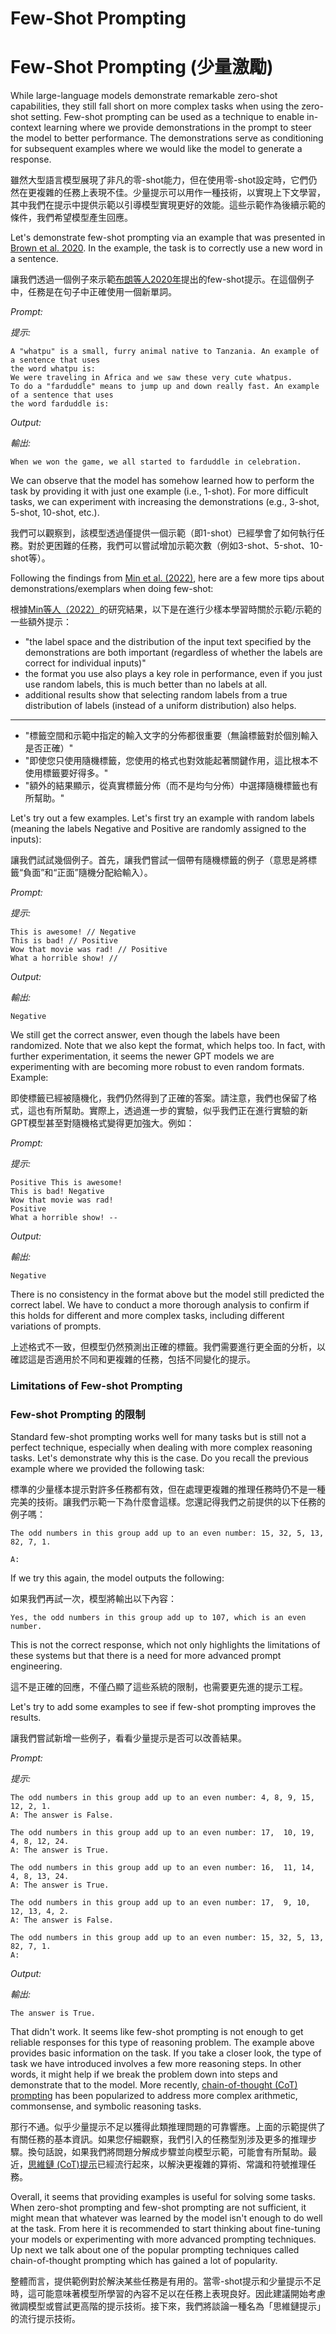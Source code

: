 # Few-Shot Prompting

# Few-Shot Prompting (少量激勵)

While large-language models demonstrate remarkable zero-shot capabilities, they still fall short on more complex tasks when using the zero-shot setting. Few-shot prompting can be used as a technique to enable in-context learning where we provide demonstrations in the prompt to steer the model to better performance. The demonstrations serve as conditioning for subsequent examples where we would like the model to generate a response.

雖然大型語言模型展現了非凡的零-shot能力，但在使用零-shot設定時，它們仍然在更複雜的任務上表現不佳。少量提示可以用作一種技術，以實現上下文學習，其中我們在提示中提供示範以引導模型實現更好的效能。這些示範作為後續示範的條件，我們希望模型產生回應。

Let's demonstrate few-shot prompting via an example that was presented in [Brown et al. 2020](https://arxiv.org/abs/2005.14165). In the example, the task is to correctly use a new word in a sentence.

讓我們透過一個例子來示範[布朗等人2020年](https://arxiv.org/abs/2005.14165)提出的few-shot提示。在這個例子中，任務是在句子中正確使用一個新單詞。

*Prompt:*

*提示:*

```
A "whatpu" is a small, furry animal native to Tanzania. An example of a sentence that uses
the word whatpu is:
We were traveling in Africa and we saw these very cute whatpus.
To do a "farduddle" means to jump up and down really fast. An example of a sentence that uses
the word farduddle is:
```

*Output:*

*輸出:*

```
When we won the game, we all started to farduddle in celebration.
```

We can observe that the model has somehow learned how to perform the task by providing it with just one example (i.e., 1-shot). For more difficult tasks, we can experiment with increasing the demonstrations (e.g., 3-shot, 5-shot, 10-shot, etc.).

我們可以觀察到，該模型透過僅提供一個示範（即1-shot）已經學會了如何執行任務。對於更困難的任務，我們可以嘗試增加示範次數（例如3-shot、5-shot、10-shot等）。

Following the findings from [Min et al. (2022)](https://arxiv.org/abs/2202.12837), here are a few more tips about demonstrations/exemplars when doing few-shot:

根據[Min等人（2022）](https://arxiv.org/abs/2202.12837)的研究結果，以下是在進行少樣本學習時關於示範/示範的一些額外提示：

- "the label space and the distribution of the input text specified by the demonstrations are both important (regardless of whether the labels are correct for individual inputs)"
- the format you use also plays a key role in performance, even if you just use random labels, this is much better than no labels at all.  
- additional results show that selecting random labels from a true distribution of labels (instead of a uniform distribution) also helps.


---

- "標籤空間和示範中指定的輸入文字的分佈都很重要（無論標籤對於個別輸入是否正確）"
- "即使您只使用隨機標籤，您使用的格式也對效能起著關鍵作用，這比根本不使用標籤要好得多。"
- "額外的結果顯示，從真實標籤分佈（而不是均勻分佈）中選擇隨機標籤也有所幫助。"

Let's try out a few examples. Let's first try an example with random labels (meaning the labels Negative and Positive are randomly assigned to the inputs):

讓我們試試幾個例子。首先，讓我們嘗試一個帶有隨機標籤的例子（意思是將標籤“負面”和“正面”隨機分配給輸入）。

*Prompt:*

*提示:*

```
This is awesome! // Negative
This is bad! // Positive
Wow that movie was rad! // Positive
What a horrible show! //
```

*Output:*

*輸出:*

```
Negative
```

We still get the correct answer, even though the labels have been randomized. Note that we also kept the format, which helps too. In fact, with further experimentation, it seems the newer GPT models we are experimenting with are becoming more robust to even random formats. Example:

即使標籤已經被隨機化，我們仍然得到了正確的答案。請注意，我們也保留了格式，這也有所幫助。實際上，透過進一步的實驗，似乎我們正在進行實驗的新GPT模型甚至對隨機格式變得更加強大。例如：

*Prompt:*

*提示:*

```
Positive This is awesome! 
This is bad! Negative
Wow that movie was rad!
Positive
What a horrible show! --
```

*Output:*

*輸出:*

```
Negative
```

There is no consistency in the format above but the model still predicted the correct label. We have to conduct a more thorough analysis to confirm if this holds for different and more complex tasks, including different variations of prompts.

上述格式不一致，但模型仍然預測出正確的標籤。我們需要進行更全面的分析，以確認這是否適用於不同和更複雜的任務，包括不同變化的提示。

### Limitations of Few-shot Prompting

### Few-shot Prompting 的限制

Standard few-shot prompting works well for many tasks but is still not a perfect technique, especially when dealing with more complex reasoning tasks. Let's demonstrate why this is the case. Do you recall the previous example where we provided the following task:

標準的少量樣本提示對許多任務都有效，但在處理更複雜的推理任務時仍不是一種完美的技術。讓我們示範一下為什麼會這樣。您還記得我們之前提供的以下任務的例子嗎：

```
The odd numbers in this group add up to an even number: 15, 32, 5, 13, 82, 7, 1. 

A: 
```

If we try this again, the model outputs the following:

如果我們再試一次，模型將輸出以下內容：

```
Yes, the odd numbers in this group add up to 107, which is an even number.
```

This is not the correct response, which not only highlights the limitations of these systems but that there is a need for more advanced prompt engineering. 

這不是正確的回應，不僅凸顯了這些系統的限制，也需要更先進的提示工程。

Let's try to add some examples to see if few-shot prompting improves the results.

讓我們嘗試新增一些例子，看看少量提示是否可以改善結果。

*Prompt:*

*提示:*

```
The odd numbers in this group add up to an even number: 4, 8, 9, 15, 12, 2, 1.
A: The answer is False.

The odd numbers in this group add up to an even number: 17,  10, 19, 4, 8, 12, 24.
A: The answer is True.

The odd numbers in this group add up to an even number: 16,  11, 14, 4, 8, 13, 24.
A: The answer is True.

The odd numbers in this group add up to an even number: 17,  9, 10, 12, 13, 4, 2.
A: The answer is False.

The odd numbers in this group add up to an even number: 15, 32, 5, 13, 82, 7, 1. 
A: 
```

*Output:*

*輸出:*

```
The answer is True.
```

That didn't work. It seems like few-shot prompting is not enough to get reliable responses for this type of reasoning problem. The example above provides basic information on the task. If you take a closer look, the type of task we have introduced involves a few more reasoning steps. In other words, it might help if we break the problem down into steps and demonstrate that to the model. More recently, [chain-of-thought (CoT) prompting](https://arxiv.org/abs/2201.11903) has been popularized to address more complex arithmetic, commonsense, and symbolic reasoning tasks.

那行不通。似乎少量提示不足以獲得此類推理問題的可靠響應。上面的示範提供了有關任務的基本資訊。如果您仔細觀察，我們引入的任務型別涉及更多的推理步驟。換句話說，如果我們將問題分解成步驟並向模型示範，可能會有所幫助。最近，[思維鏈 (CoT)提示](https://arxiv.org/abs/2201.11903)已經流行起來，以解決更複雜的算術、常識和符號推理任務。

Overall, it seems that providing examples is useful for solving some tasks. When zero-shot prompting and few-shot prompting are not sufficient, it might mean that whatever was learned by the model isn't enough to do well at the task. From here it is recommended to start thinking about fine-tuning your models or experimenting with more advanced prompting techniques. Up next we talk about one of the popular prompting techniques called chain-of-thought prompting which has gained a lot of popularity.

整體而言，提供範例對於解決某些任務是有用的。當零-shot提示和少量提示不足時，這可能意味著模型所學習的內容不足以在任務上表現良好。因此建議開始考慮微調模型或嘗試更高階的提示技術。接下來，我們將談論一種名為「思維鏈提示」的流行提示技術。

